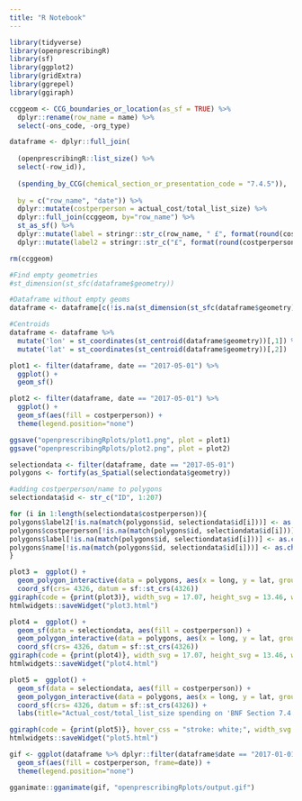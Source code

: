 ```yaml
---
title: "R Notebook"
---
```


```r
library(tidyverse)
library(openprescribingR)
library(sf)
library(ggplot2)
library(gridExtra)
library(ggrepel)
library(ggiraph)
```

```r
ccggeom <- CCG_boundaries_or_location(as_sf = TRUE) %>%
  dplyr::rename(row_name = name) %>%
  select(-ons_code, -org_type)

dataframe <- dplyr::full_join(
  
  (openprescribingR::list_size() %>%
  select(-row_id)), 
  
  (spending_by_CCG(chemical_section_or_presentation_code = "7.4.5")), 
  
  by = c("row_name", "date")) %>%
  dplyr::mutate(costperperson = actual_cost/total_list_size) %>%
  dplyr::full_join(ccggeom, by="row_name") %>%
  st_as_sf() %>%
  dplyr::mutate(label = stringr::str_c(row_name, " £", format(round(costperperson, 2), nsmall = 2))) %>%
  dplyr::mutate(label2 = stringr::str_c("£", format(round(costperperson, 2), nsmall = 2)))

rm(ccggeom)

#Find empty geometries
#st_dimension(st_sfc(dataframe$geometry))

#Dataframe without empty geoms
dataframe <- dataframe[c(!is.na(st_dimension(st_sfc(dataframe$geometry)))),]

#Centroids
dataframe <- dataframe %>%
  mutate('lon' = st_coordinates(st_centroid(dataframe$geometry))[,1]) %>%
  mutate('lat' = st_coordinates(st_centroid(dataframe$geometry))[,2])
```

```r
plot1 <- filter(dataframe, date == "2017-05-01") %>%
  ggplot() +
  geom_sf()

plot2 <- filter(dataframe, date == "2017-05-01") %>%
  ggplot() +
  geom_sf(aes(fill = costperperson)) +
  theme(legend.position="none")

ggsave("openprescribingRplots/plot1.png", plot = plot1)
ggsave("openprescribingRplots/plot2.png", plot = plot2)
```

```r
selectiondata <- filter(dataframe, date == "2017-05-01")
polygons <- fortify(as_Spatial(selectiondata$geometry))

#adding costperperson/name to polygons
selectiondata$id <- str_c("ID", 1:207)

for (i in 1:length(selectiondata$costperperson)){
polygons$label2[!is.na(match(polygons$id, selectiondata$id[i]))] <- as.character(selectiondata$label2[i])
polygons$costperperson[!is.na(match(polygons$id, selectiondata$id[i]))] <- as.character(selectiondata$costperperson[i])
polygons$label[!is.na(match(polygons$id, selectiondata$id[i]))] <- as.character(selectiondata$label[i])
polygons$name[!is.na(match(polygons$id, selectiondata$id[i]))] <- as.character(selectiondata$row_name[i])
}

plot3 =  ggplot() +
  geom_polygon_interactive(data = polygons, aes(x = long, y = lat, group = group, tooltip = name)) +
  coord_sf(crs= 4326, datum = sf::st_crs(4326))
ggiraph(code = {print(plot3)}, width_svg = 17.07, height_svg = 13.46, width=1) %>%
htmlwidgets::saveWidget("plot3.html")

plot4 =  ggplot() +
  geom_sf(data = selectiondata, aes(fill = costperperson)) +
  geom_polygon_interactive(data = polygons, aes(x = long, y = lat, group = group, tooltip = label2), alpha = 0.1) +
  coord_sf(crs= 4326, datum = sf::st_crs(4326))
ggiraph(code = {print(plot4)}, width_svg = 17.07, height_svg = 13.46, width=1)  %>%
htmlwidgets::saveWidget("plot4.html")

plot5 =  ggplot() +
  geom_sf(data = selectiondata, aes(fill = costperperson)) +
  geom_polygon_interactive(data = polygons, aes(x = long, y = lat, group = group, tooltip = label, data_id = id), alpha = 0.1) +
  coord_sf(crs= 4326, datum = sf::st_crs(4326)) +
  labs(title="Actual_cost/total_list_size spending on 'BNF Section 7.4.5 Drugs', May 2017")

ggiraph(code = {print(plot5)}, hover_css = "stroke: white;", width_svg = 17.07, height_svg = 13.46, width=1) %>%
htmlwidgets::saveWidget("plot5.html")
```

```r
gif <- ggplot(dataframe %>% dplyr::filter(dataframe$date == "2017-01-01" | dataframe$date == "2017-02-01" | dataframe$date == "2017-03-01" | dataframe$date == "2017-04-01" |dataframe$date == "2017-05-01")) +
  geom_sf(aes(fill = costperperson, frame=date)) +
  theme(legend.position="none")

gganimate::gganimate(gif, "openprescribingRplots/output.gif")
```
